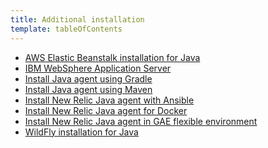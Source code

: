 ```yaml
---
title: Additional installation
template: tableOfContents
---
```


* [AWS Elastic Beanstalk installation for Java](/docs/agents/java-agent/additional-installation/aws-elastic-beanstalk-installation-java)
* [IBM WebSphere Application Server](/docs/agents/java-agent/additional-installation/ibm-websphere-application-server)
* [Install Java agent using Gradle](/docs/agents/java-agent/additional-installation/install-java-agent-using-gradle)
* [Install Java agent using Maven](/docs/agents/java-agent/additional-installation/install-java-agent-using-maven)
* [Install New Relic Java agent with Ansible](/docs/agents/java-agent/additional-installation/install-new-relic-java-agent-ansible)
* [Install New Relic Java agent for Docker](/docs/agents/java-agent/additional-installation/install-new-relic-java-agent-docker)
* [Install New Relic Java agent in GAE flexible environment](/docs/agents/java-agent/additional-installation/install-new-relic-java-agent-gae-flexible-environment)
* [WildFly installation for Java](/docs/agents/java-agent/additional-installation/wildfly-installation-java)
